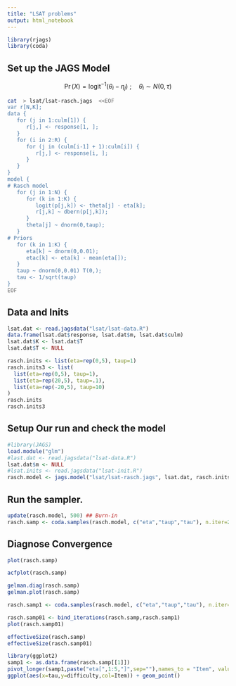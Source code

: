 ```yaml
---
title: "LSAT problems"
output: html_notebook
---
```


```r
library(rjags)
library(coda)
```

## Set up the JAGS Model

$$ \Pr(X) = \text{logit}^{-1} ( \theta_i - \eta_j) \ ; \quad \theta_i \sim N(0,\tau) $$

```bash
cat  > lsat/lsat-rasch.jags  <<EOF
var r[N,K];
data {
   for (j in 1:culm[1]) {
      r[j,] <- response[1, ];
   }
   for (i in 2:R) {
      for (j in (culm[i-1] + 1):culm[i]) {
         r[j,] <- response[i, ];
      }
   }
}
model {
# Rasch model
   for (j in 1:N) {
      for (k in 1:K) {
         logit(p[j,k]) <- theta[j] - eta[k];
         r[j,k] ~ dbern(p[j,k]);
      }
      theta[j] ~ dnorm(0,taup);
   }
# Priors
   for (k in 1:K) {
      eta[k] ~ dnorm(0,0.01);
      etac[k] <- eta[k] - mean(eta[]);
   }
   taup ~ dnorm(0,0.01) T(0,);
   tau <- 1/sqrt(taup)
}
EOF
```

## Data and Inits

```r
lsat.dat <- read.jagsdata("lsat/lsat-data.R")
data.frame(lsat.dat$response, lsat.dat$m, lsat.dat$culm)
lsat.dat$K <- lsat.dat$T
lsat.dat$T <- NULL
```

```r
rasch.inits <- list(eta=rep(0,5), taup=1)
rasch.inits3 <- list(
  list(eta=rep(0,5), taup=1),
  list(eta=rep(20,5), taup=.1),
  list(eta=rep(-20,5), taup=10)
)
rasch.inits
rasch.inits3
```
## Setup Our run and check the model

```r
#library(JAGS)
load.module("glm")
#last.dat <- read.jagsdata("lsat-data.R")
lsat.dat$m <- NULL
#lsat.inits <- read.jagsdata("lsat-init.R")
rasch.model <- jags.model("lsat/lsat-rasch.jags", lsat.dat, rasch.inits3, n.chains=3, n.adapt=500)
```

## Run the sampler.

```r
update(rasch.model, 500) ## Burn-in
rasch.samp <- coda.samples(rasch.model, c("eta","taup","tau"), n.iter=2000)
```

## Diagnose Convergence

```r
plot(rasch.samp)
```
```r
acfplot(rasch.samp)
```
```r
gelman.diag(rasch.samp)
gelman.plot(rasch.samp)
```

```r
rasch.samp1 <- coda.samples(rasch.model, c("eta","taup","tau"), n.iter=3000)
```

```r
rasch.samp01 <- bind_iterations(rasch.samp,rasch.samp1)
plot(rasch.samp01)
```
```r
effectiveSize(rasch.samp)
effectiveSize(rasch.samp01)
```

```r
library(ggplot2)
samp1 <- as.data.frame(rasch.samp[[1]])
pivot_longer(samp1,paste("eta[",1:5,"]",sep=""),names_to = "Item", values_to="difficulty") %>%
ggplot(aes(x=tau,y=difficulty,col=Item)) + geom_point()
```

